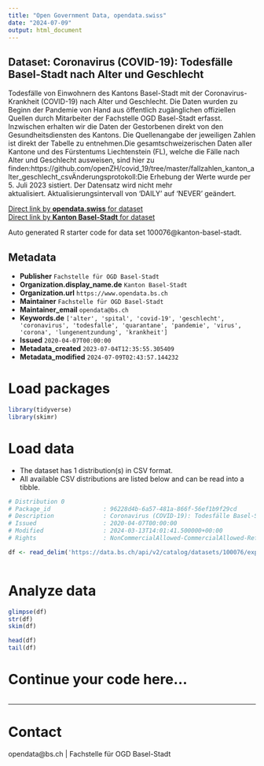 ```yaml
---
title: "Open Government Data, opendata.swiss"
date: "2024-07-09"
output: html_document
---
```


## Dataset: Coronavirus (COVID-19): Todesfälle Basel-Stadt nach Alter und Geschlecht

Todesfälle von Einwohnern des Kantons Basel-Stadt mit der Coronavirus-Krankheit (COVID-19) nach Alter und Geschlecht. Die Daten wurden zu Beginn der Pandemie von Hand aus öffentlich zugänglichen offiziellen Quellen durch Mitarbeiter der Fachstelle OGD Basel-Stadt erfasst. Inzwischen erhalten wir die Daten der Gestorbenen direkt von den Gesundheitsdiensten des Kantons. Die Quellenangabe der jeweiligen Zahlen ist direkt der Tabelle zu entnehmen.Die gesamtschweizerischen Daten aller Kantone und des Fürstentums Liechtenstein (FL), welche die Fälle nach Alter und Geschlecht ausweisen, sind hier zu finden:https://github.com/openZH/covid_19/tree/master/fallzahlen_kanton_alter_geschlecht_csvÄnderungsprotokoll:Die Erhebung der Werte wurde per 5. Juli 2023 sistiert. Der Datensatz wird nicht mehr aktualisiert. Aktualisierungsintervall von 'DAILY' auf 'NEVER' geändert.

[Direct link by **opendata.swiss** for dataset](https://opendata.swiss/de/dataset/coronavirus-covid-19-todesfalle-basel-stadt-nach-alter-und-geschlecht)<br>
[Direct link by **Kanton Basel-Stadt** for dataset](https://data.bs.ch/explore/dataset/100076/)

Auto generated R starter code for data set 100076@kanton-basel-stadt.

## Metadata

- **Publisher** `Fachstelle für OGD Basel-Stadt`
- **Organization.display_name.de** `Kanton Basel-Stadt`
- **Organization.url** `https://www.opendata.bs.ch`
- **Maintainer** `Fachstelle für OGD Basel-Stadt`
- **Maintainer_email** `opendata@bs.ch`
- **Keywords.de** `['alter', 'spital', 'covid-19', 'geschlecht', 'coronavirus', 'todesfalle', 'quarantane', 'pandemie', 'virus', 'corona', 'lungenentzundung', 'krankheit']`
- **Issued** `2020-04-07T00:00:00`
- **Metadata_created** `2023-07-04T12:35:55.305409`
- **Metadata_modified** `2024-07-09T02:43:57.144232`


# Load packages

```r

library(tidyverse)
library(skimr)

```

# Load data

-   The dataset has 1 distribution(s) in CSV format.
-   All available CSV distributions are listed below and can be read into a tibble.

```r

# Distribution 0
# Package_id               : 96228d4b-6a57-481a-866f-56ef1b9f29cd
# Description              : Coronavirus (COVID-19): Todesfälle Basel-Stadt nach Alter und Geschlecht (csv)
# Issued                   : 2020-04-07T00:00:00
# Modified                 : 2024-03-13T14:01:41.500000+00:00
# Rights                   : NonCommercialAllowed-CommercialAllowed-ReferenceRequired

df <- read_delim('https://data.bs.ch/api/v2/catalog/datasets/100076/exports/csv')



```

# Analyze data

```r

glimpse(df)
str(df)
skim(df)

head(df)
tail(df)

```

# Continue your code here...

```r

```

------------------------------------------------------------------------

# Contact

opendata@bs.ch | Fachstelle für OGD Basel-Stadt
